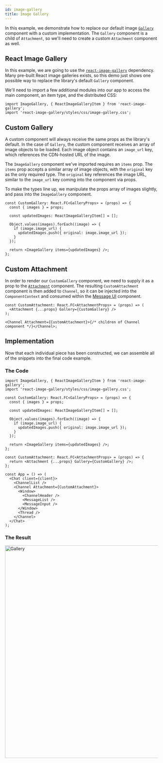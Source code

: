 ```yaml
---
id: image-gallery
title: Image Gallery
---
```



In this example, we demonstrate how to replace our default image [`Gallery`](https://github.com/GetStream/stream-chat-react/blob/master/src/components/Gallery/Gallery.tsx)
component with a custom implementation. The `Gallery` component is a child of `Attachment`, so we'll need
to create a custom `Attachment` component as well.

## React Image Gallery

In this example, we are going to use the [`react-image-gallery`](https://www.npmjs.com/package/react-image-gallery)
dependency. Many pre-built React image galleries exists, so this demo just shows one possible way to replace the
library's default `Gallery` component.

We'll need to import a few additional modules into our app to access the main component, an item type, and the
distributed CSS:

```tsx
import ImageGallery, { ReactImageGalleryItem } from 'react-image-gallery';
import 'react-image-gallery/styles/css/image-gallery.css';
```

## Custom Gallery

A custom component will always receive the same props as the library's default. In the case of `Gallery`, the custom component
receives an array of image objects to be loaded. Each image object contains an `image_url` key, which references the CDN-hosted
URL of the image.

The `ImageGallery` component we've imported requires an `items` prop. The `items` prop accepts a similar array of image objects,
with the `original` key as the only required type. The `original` key references the image URL, similar to the `image_url`
key coming into the component via props.

To make the types line up, we manipulate the props array of images slightly, and pass into the `ImageGallery` component.

```tsx
const CustomGallery: React.FC<GalleryProps> = (props) => {
  const { images } = props;

  const updatedImages: ReactImageGalleryItem[] = [];

  Object.values(images).forEach((image) => {
    if (image.image_url) {
      updatedImages.push({ original: image.image_url });
    }
  });

  return <ImageGallery items={updatedImages} />;
};
```

## Custom Attachment

In order to render our `CustomGallery` component, we need to supply it as a prop to the
[`Attachment`](https://github.com/GetStream/stream-chat-react/blob/master/src/components/Attachment/Attachment.tsx)
component. The resulting `CustomAttachment` component is then added to `Channel`, so it can be injected into the
`ComponentContext` and consumed within the [Message UI](../../components/message-components/message-ui.mdx) component.

```tsx
const CustomAttachment: React.FC<AttachmentProps> = (props) => (
  <Attachment {...props} Gallery={CustomGallery} />
);

<Channel Attachment={CustomAttachment}>{/* children of Channel component */}</Channel>;
```

## Implementation

Now that each individual piece has been constructed, we can assemble all of the snippets into the final code example.

### The Code

```tsx
import ImageGallery, { ReactImageGalleryItem } from 'react-image-gallery';
import 'react-image-gallery/styles/css/image-gallery.css';

const CustomGallery: React.FC<GalleryProps> = (props) => {
  const { images } = props;

  const updatedImages: ReactImageGalleryItem[] = [];

  Object.values(images).forEach((image) => {
    if (image.image_url) {
      updatedImages.push({ original: image.image_url });
    }
  });

  return <ImageGallery items={updatedImages} />;
};

const CustomAttachment: React.FC<AttachmentProps> = (props) => {
  return <Attachment {...props} Gallery={CustomGallery} />;
};

const App = () => (
  <Chat client={client}>
    <ChannelList />
    <Channel Attachment={CustomAttachment}>
      <Window>
        <ChannelHeader />
        <MessageList />
        <MessageInput />
      </Window>
      <Thread />
    </Channel>
  </Chat>
);
```

### The Result

<img src={Gallery} alt='Gallery' width='700' />
